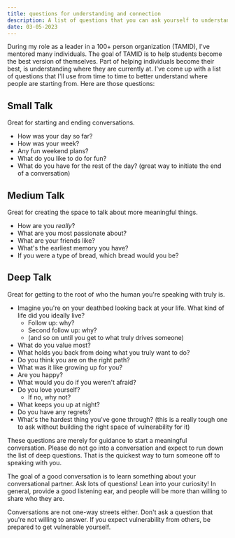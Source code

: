 ```yaml
---
title: questions for understanding and connection
description: A list of questions that you can ask yourself to understand who you or the people you know truly are.
date: 03-05-2023
---
```


During my role as a leader in a 100+ person organization (TAMID), I've mentored many individuals.
The goal of TAMID is to help students become the best version of themselves.
Part of helping individuals become their best, is understanding where they are currently at.
I've come up with a list of questions that I'll use from time to time to better understand where people are starting from.
Here are those questions:

## Small Talk

Great for starting and ending conversations.

- How was your day so far?
- How was your week?
- Any fun weekend plans?
- What do you like to do for fun?
- What do you have for the rest of the day? (great way to initiate the end of a conversation)

## Medium Talk

Great for creating the space to talk about more meaningful things.

- How are you _really_?
- What are you most passionate about?
- What are your friends like?
- What's the earliest memory you have?
- If you were a type of bread, which bread would you be?

## Deep Talk

Great for getting to the root of who the human you're speaking with truly is.

- Imagine you're on your deathbed looking back at your life. What kind of life did you ideally live?
  - Follow up: why?
  - Second follow up: why?
  - (and so on until you get to what truly drives someone)
- What do you value most?
- What holds you back from doing what you truly want to do?
- Do you think you are on the right path?
- What was it like growing up for you?
- Are you happy?
- What would you do if you weren't afraid?
- Do you love yourself?
  - If no, why not?
- What keeps you up at night?
- Do you have any regrets?
- What's the hardest thing you've gone through? (this is a really tough one to ask without building the right space of vulnerability for it)

These questions are merely for guidance to start a meaningful conversation.
Please do not go into a conversation and expect to run down the list of deep questions.
That is the quickest way to turn someone off to speaking with you.

The goal of a good conversation is to learn something about your conversational partner.
Ask lots of questions!
Lean into your curiosity!
In general, provide a good listening ear, and people will be more than willing to share who they are.

Conversations are not one-way streets either.
Don't ask a question that you're not willing to answer.
If you expect vulnerability from others, be prepared to get vulnerable yourself.
